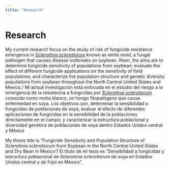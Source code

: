 ```yaml
---
title: "Research"
---
```

  
  
# Research  
  
My current research focus on the study of risk of fungicide resistance emergence in [_Sclerotinia sclerotiorum_](https://onlinelibrary.wiley.com/doi/full/10.1111/j.1364-3703.2005.00316.x)
known as white mold, a fungal pathogen that causes disease outbreaks on soybean. Keen, the aims are  to determine fungicide sensitivity of populations from soybean; evaluate the effect of different fungicide applications on the sensitivity of field populations; and characterize the population structure and genetic diversity populations from soybean throughout the North Central United States and Mexico./ Mi actual investigación está enfocada en el estudio del riesgo a la emergencia de la resistencia a fungicidas por [_Sclerotinia sclerotiorum_](https://onlinelibrary.wiley.com/doi/full/10.1111/j.1364-3703.2005.00316.x)  conocido como moho blanco, un hongo fitopatógeno que causa enfermedad en soya. Los objetivos son, determinar la sensibilidad a fungicidas de poblaciones de soya; evaluar el efecto de diferentes aplicaciones de fungicidas en la sensibilidad de la poblaciones directamente en el campo; y caracterizar la estructura poblacional y diversidad genética de poblaciones de soya dentro Estados Unidos central y México  

My thesis title is "Fungicide Sensitivity and Population Structure of _Sclerotinia sclerotiorum_ from Soybean in
the North Central United States and Dry Bean
in Mexico"/ El título de mi tesis es  "Sensibilidad a fungicidas y estructura poblacional de _Sclerotinia sclerotiorum_ de soya en Estados Unidos central y de fríjol en México".